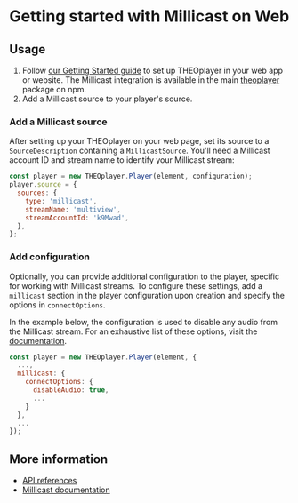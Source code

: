 # Getting started with Millicast on Web


<Intro />

## Usage

1. Follow [our Getting Started guide](../../../getting-started/01-sdks/01-web/00-getting-started.mdx)
   to set up THEOplayer in your web app or website.
   The Millicast integration is available in the main [theoplayer](https://www.npmjs.com/package/theoplayer) package on npm.
2. Add a Millicast source to your player's source.

### Add a Millicast source

After setting up your THEOplayer on your web page, set its source to a `SourceDescription` containing a `MillicastSource`.
You'll need a Millicast account ID and stream name to identify your Millicast stream:

```javascript
const player = new THEOplayer.Player(element, configuration);
player.source = {
  sources: {
    type: 'millicast',
    streamName: 'multiview',
    streamAccountId: 'k9Mwad',
  },
};
```

### Add configuration

Optionally, you can provide additional configuration to the player, specific for working with Millicast streams. To
configure these settings, add a `millicast` section in the player configuration upon creation and specify the options in
`connectOptions`.

In the example below, the configuration is used to disable any audio from the Millicast stream.
For an exhaustive list of these options, visit the
[documentation](https://millicast.github.io/millicast-sdk/View.html#connect).

```javascript
const player = new THEOplayer.Player(element, {
  ...,
  millicast: {
    connectOptions: {
      disableAudio: true,
      ...
    }
  },
  ...
});
```

## More information

- [API references](pathname:///theoplayer/v8/api-reference/web/interfaces/MillicastSource.html)
- [Millicast documentation](https://docs.dolby.io/streaming-apis/docs/)
